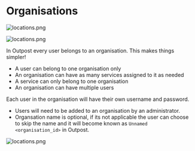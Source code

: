 # Organisations


<ImageWindow size="auto">

![locations.png](/img/outpost/screenshots/screenshot-outpost-admin-organisations.png)

</ImageWindow>

<ImageWindow size="auto">

![locations.png](/img/outpost/screenshots/screenshot-outpost-admin-organisations--view.png)

</ImageWindow>

In Outpost every user belongs to an organisation. This makes things simpler!

- A user can belong to one organisation only
- An organisation can have as many services assigned to it as needed
- A service can only belong to one organisation
- An organisation can have multiple users

Each user in the organisation will have their own username and password.

- Users will need to be added to an organisation by an administrator.
- Organsation name is optional, if its not applicable the user can choose to skip the name and it will become known as `Unnamed <organisation_id>` in Outpost.

<ImageWindow size="auto">

![locations.png](/img/outpost/screenshots/screenshot-outpost-service-owner-organisations.png)

</ImageWindow>
